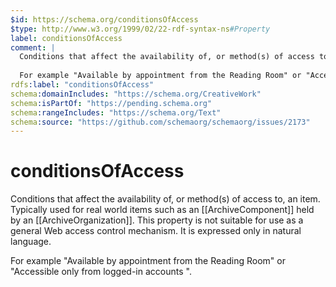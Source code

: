 ```yaml
---
$id: https://schema.org/conditionsOfAccess
$type: http://www.w3.org/1999/02/22-rdf-syntax-ns#Property
label: conditionsOfAccess
comment: |
  Conditions that affect the availability of, or method(s) of access to, an item. Typically used for real world items such as an [[ArchiveComponent]] held by an [[ArchiveOrganization]]. This property is not suitable for use as a general Web access control mechanism. It is expressed only in natural language.
  
  For example "Available by appointment from the Reading Room" or "Accessible only from logged-in accounts ".
rdfs:label: "conditionsOfAccess"
schema:domainIncludes: "https://schema.org/CreativeWork"
schema:isPartOf: "https://pending.schema.org"
schema:rangeIncludes: "https://schema.org/Text"
schema:source: "https://github.com/schemaorg/schemaorg/issues/2173"
---
```


# conditionsOfAccess

Conditions that affect the availability of, or method(s) of access to, an item. Typically used for real world items such as an [[ArchiveComponent]] held by an [[ArchiveOrganization]]. This property is not suitable for use as a general Web access control mechanism. It is expressed only in natural language.

For example "Available by appointment from the Reading Room" or "Accessible only from logged-in accounts ".

